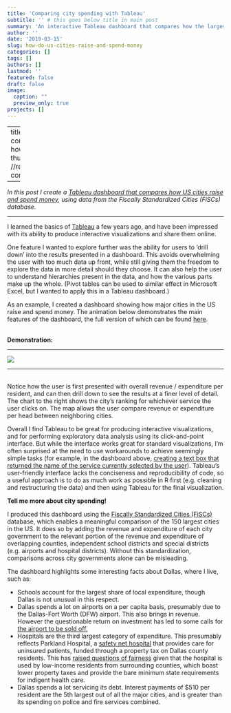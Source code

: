 ```yaml
---
title: 'Comparing city spending with Tableau'
subtitle: '' # this goes below title in main post
summary: 'An interactive Tableau dashboard that compares how the largest US cities raise and spend money.'
author: ''
date: '2019-03-15'
slug: how-do-us-cities-raise-and-spend-money
categories: []
tags: []
authors: []
lastmod: ''
featured: false
draft: false
image:
  caption: ""
  preview_only: true
projects: []
---
```


---
title: 'Comparing city spending with Tableau'
Summary: 'An interactive Tableau dashboard that compares how the largest US cities raise and spend money.'
author: ''
date: '2019-03-15'
slug: how-do-us-cities-raise-and-spend-money
categories: []
tags: 
  - Tableau
thumbnailImagePosition: "left"
thumbnailImage: //res.cloudinary.com/ddjmrpbw4/image/upload/v1554167519/City%20spend%20thumbnail.png
comments: true

---

_In this post I create a [Tableau dashboard that compares how US cities raise and spend money](https://public.tableau.com/profile/steverd#!/vizhome/1902Version6_5/Dashboard1), using data from the Fiscally Standardized Cities (FiSCs) database._ 

<hr>
<!--more--->
I learned the basics of [Tableau](https://public.tableau.com/en-us/s/) a few years ago, and have been impressed with its ability to produce interactive visualizations and share them online.  

One feature I wanted to explore further was the ability for users to 'drill down' into the results presented in a dashboard. This avoids overwhelming the user with too much data up front, while still giving them the freedom to explore the data in more detail should they choose. It can also help the user to understand hierarchies present in the data, and how the various parts make up the whole. (Pivot tables can be used to similar effect in Microsoft Excel, but I wanted to apply this in a Tableau dashboard.)   

As an example, I created a dashboard showing how major cities in the US raise and spend money. The animation below demonstrates the main features of the dashboard, the full version of which can be found [here](https://public.tableau.com/profile/steverd#!/vizhome/1902Version6_5/Dashboard1).  
  
&nbsp;  
__Demonstration:__ <hr>
![](https://res.cloudinary.com/ddjmrpbw4/image/upload/v1554144819/04%20City%20spending/cityspend.gif)


<hr>  
&nbsp;  
Notice how the user is first presented with overall revenue / expenditure per resident, and can then drill down to see the results at a finer level of detail. The chart to the right shows the city's ranking for whichever service the user clicks on. The map allows the user compare revenue or expenditure per head between neighboring cities.

Overall I find Tableau to be great for producing interactive visualizations, and for performing exploratory data analysis using its click-and-point interface. But while the interface works great for standard visualizations, I'm often surprised at the need to use workarounds to achieve seemingly simple tasks (for example, in the dashboard above, [creating a text box that returned the name of the service currently selected by the user](https://community.tableau.com/thread/296210)). Tableau's user-friendly interface lacks the conciseness and reproducibility of code, so a useful approach is to do as much work as possible in R first (e.g. cleaning and restructuring the data) and then using Tableau for the final visualization. 

__Tell me more about city spending!__

I produced this dashboard using the [Fiscally Standardized Cities (FiSCs)](https://www.lincolninst.edu/research-data/data-toolkits/fiscally-standardized-cities/search-database) database, which enables a meaningful comparison of the 150 largest cities in the US. It does so by adding the revenue and expenditure of each city government to the relevant portion of the revenue and expenditure of overlapping counties, independent school districts and special districts (e.g. airports and hospital districts). Without this standardization, comparisons across city governments alone can be misleading.

The dashboard highlights some interesting facts about Dallas, where I live, such as:  

* Schools account for the largest share of local expenditure, though Dallas is not unusual in this respect. 
* Dallas spends a lot on airports on a per capita basis, presumably due to the Dallas-Fort Worth (DFW) airport. This also brings in revenue. However the questionable return on investment has led to some calls for [the airport to be sold off.](https://www.dmagazine.com/publications/d-magazine/2019/march/why-dallas-fort-worth-should-sell-dfw-airport/)  
* Hospitals are the third largest category of expenditure. This presumably reflects Parkland Hospital, a [safety net hospital](https://en.wikipedia.org/wiki/Safety_net_hospital) that provides care for uninsured patients, funded through a property tax on Dallas county residents. This has [raised questions of fairness](https://www.dallasnews.com/news/dallas-county/2017/06/29/suburbs-booming-uninsured-growing-burden-dallas-county-taxpayers) given that the hospital is used by low-income residents from surrounding counties, which boast lower property taxes and provide the bare minimum state requirements for indigent health care. 
* Dallas spends a lot servicing its debt. Interest payments of $510 per resident are the 5th largest out of all the major cities, and is greater than its spending on police and fire services combined. 














